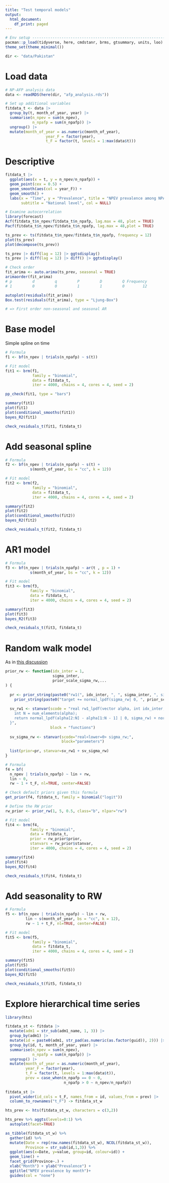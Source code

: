 ```yaml
---
title: "Test temporal models"
output:
  html_document:
    df_print: paged
---
```


```r

# Env setup -----------------------------------------------------------
pacman::p_load(tidyverse, here, cmdstanr, brms, gtsummary, units, loo)
theme_set(theme_minimal())

dir <- "data/Pakistan"

```


# Load data

```r

# NP-AFP analysis data
data <- readRDS(here(dir, "afp_analysis.rds"))

# Set up additional variables
fitdata_t <- data |> 
  group_by(t, month_of_year, year) |>
  summarise(n_npev = sum(n_npev),
            n_npafp = sum(n_npafp)) |>
  ungroup() |> 
  mutate(month_of_year = as.numeric(month_of_year),
                  year_F = factor(year),
                  t_F = factor(t, levels = 1:max(data$t))) 
```

# Descriptive

```r

fitdata_t |> 
  ggplot(aes(x = t, y = n_npev/n_npafp)) +
  geom_point(cex = 0.5) + 
  geom_smooth(aes(col = year_F)) + 
  geom_smooth() +
  labs(x = "Time", y = "Prevalence", title = "NPEV prevalence among NPAFP cases",
       subtitle = "National level", col = NULL) 

# Examine autocorrelation
library(forecast)
Acf(fitdata_t$n_npev/fitdata_t$n_npafp, lag.max = 48, plot = TRUE) 
Pacf(fitdata_t$n_npev/fitdata_t$n_npafp, lag.max = 48,plot = TRUE) 

ts_prev <- ts(fitdata_t$n_npev/fitdata_t$n_npafp, frequency = 12)
plot(ts_prev)
plot(decompose(ts_prev))

ts_prev |> diff(lag = 12) |> ggtsdisplay()
ts_prev |> diff(lag = 12) |> diff() |> ggtsdisplay()

# Check order
fit_arima <- auto.arima(ts_prev, seasonal = TRUE)
arimaorder(fit_arima)
# p         d         q         P         D         Q Frequency 
# 1         0         0         1         1         0        12 

autoplot(residuals(fit_arima))
Box.test(residuals(fit_arima), type = "Ljung-Box")

# => First order non-seasonal and seasonal AR

```

# Base model
Simple spline on time

```r

# Formula
f1 <- bf(n_npev | trials(n_npafp) ~ s(t))

# Fit model
fit1 <- brm(f1, 
            family = "binomial",
            data = fitdata_t, 
            iter = 4000, chains = 4, cores = 4, seed = 2)

pp_check(fit1, type = "bars")

summary(fit1)
plot(fit1)
plot(conditional_smooths(fit1))
bayes_R2(fit1)

check_residuals_t(fit1, fitdata_t)

```

# Add seasonal spline
```r
# Formula
f2 <- bf(n_npev | trials(n_npafp) ~ s(t) + 
           s(month_of_year, bs = "cc", k = 12))

# Fit model
fit2 <- brm(f2, 
            family = "binomial",
            data = fitdata_t, 
            iter = 4000, chains = 4, cores = 4, seed = 2)

summary(fit2)
plot(fit2)
plot(conditional_smooths(fit2))
bayes_R2(fit2)

check_residuals_t(fit2, fitdata_t)

```

# AR1 model 
```r

# Formula
f3 <- bf(n_npev | trials(n_npafp) ~ ar(t , p = 1) +
           s(month_of_year, bs = "cc", k = 12))

# Fit model
fit3 <- brm(f3, 
           family = "binomial",
           data = fitdata_t, 
           iter = 4000, chains = 4, cores = 4, seed = 2)

summary(fit3)
plot(fit3)
bayes_R2(fit3)

check_residuals_t(fit3, fitdata_t)

```

# Random walk model
As in [this discussion](https://discourse.mc-stan.org/t/random-walk-or-autoregressive-prior-in-brms/28411/11)
```r

prior_rw <- function(idx_inter = 1, 
                     sigma_inter, 
                     prior_scale_sigma_rw,...
) {
  
  pr <- prior_string(paste0("rw1(", idx_inter, ", ", sigma_inter, ", sigma_rw)"), ...) +
    prior_string(paste0("target += normal_lpdf(sigma_rw| 0, ", prior_scale_sigma_rw, ")"), check=FALSE)
  
  sv_rw1 <- stanvar(scode = "real rw1_lpdf(vector alpha, int idx_inter, real sigma_inter, real sigma_rw) {
    int N = num_elements(alpha);
    return normal_lpdf(alpha[2:N] - alpha[1:N - 1] | 0, sigma_rw) + normal_lpdf(alpha[idx_inter]| 0, sigma_inter);
  }", 
                    block = "functions")
  
  sv_sigma_rw <- stanvar(scode="real<lower=0> sigma_rw;", 
                         block="parameters")
  
  list(prior=pr, stanvar=sv_rw1 + sv_sigma_rw)
}

# Formula
f4 = bf(
  n_npev | trials(n_npafp) ~ lin + rw,
  lin ~ 0,
  rw ~ 1 + t_F, nl=TRUE, center=FALSE)

# Check default priors given this formula
get_prior(f4, fitdata_t, family = binomial("logit"))

# Define the RW prior
rw_prior <- prior_rw(1, 5, 0.5, class="b", nlpar="rw") 

# Fit model
fit4 <- brm(f4, 
           family = "binomial",
           data = fitdata_t, 
           prior = rw_prior$prior,
           stanvars = rw_prior$stanvar, 
           iter = 4000, chains = 4, cores = 4, seed = 2)

summary(fit4)
plot(fit4)
bayes_R2(fit4)

check_residuals_t(fit4, fitdata_t)

```

# Add seasonality to RW
```r
# Formula
f5 <- bf(n_npev | trials(n_npafp) ~ lin + rw,
         lin ~ s(month_of_year, bs = "cc", k = 12),
         rw ~ 1 + t_F, nl=TRUE, center=FALSE)

# Fit model
fit5 <- brm(f5, 
            family = "binomial",
            data = fitdata_t, 
            iter = 4000, chains = 4, cores = 4, seed = 2)

summary(fit5)
plot(fit5)
plot(conditional_smooths(fit5))
bayes_R2(fit5)

check_residuals_t(fit5, fitdata_t)

```

# Explore hierarchical time series 
```r

library(hts)

fitdata_st <- fitdata |> 
  mutate(adm1 = str_sub(adm1_name, 1, 3)) |>
  group_by(adm1) |> 
  mutate(id = paste0(adm1, str_pad(as.numeric(as.factor(guid)), 2))) |> 
  group_by(id, t, month_of_year, year) |>
  summarise(n_npev = sum(n_npev),
            n_npafp = sum(n_npafp)) |>
  ungroup() |> 
  mutate(month_of_year = as.numeric(month_of_year),
         year_F = factor(year),
         t_F = factor(t, levels = 1:max(data$t)),
         prev = case_when(n_npafp == 0 ~ 0,
                          n_npafp > 0 ~ n_npev/n_npafp)) 
  
fitdata_st |> 
  pivot_wider(id_cols = t_F, names_from = id, values_from = prev) |> 
  column_to_rownames("t_F") -> fitdata_st_w

hts_prev <- hts(fitdata_st_w, characters = c(3,2))

hts_prev %>% aggts(levels=0:1) %>%
  autoplot(facet=TRUE) 

as_tibble(fitdata_st_w) %>%
  gather(id) %>%
  mutate(Date = rep(row.names(fitdata_st_w), NCOL(fitdata_st_w)),
         Province = str_sub(id,1,3)) %>%
  ggplot(aes(x=Date, y=value, group=id, colour=id)) +
  geom_line() +
  facet_grid(Province~.) +
  xlab("Month") + ylab("Prevalence") +
  ggtitle("NPEV prevalence by month")+
  guides(col = "none")

```

